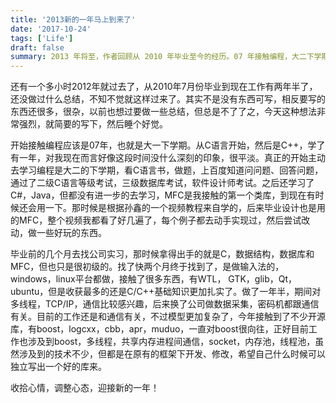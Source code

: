 ```yaml
---
title: '2013新的一年马上到来了'
date: '2017-10-24'
tags: ['Life']
draft: false
summary: 2013 年将至，作者回顾从 2010 年毕业至今的经历。07 年接触编程，大二下学期主动学习，通过多考试。毕业后找实习做输入法接触多种技术，后换工作做数据采集等，目前工作仍与通信有关，接触不少开源库，期望能写出好库，迎接新年。 
---
```


还有一个多小时2012年就过去了，从2010年7月份毕业到现在工作有两年半了，还没做过什么总结，不知不觉就这样过来了。其实不是没有东西可写，相反要写的东西还很多，很杂，以前也想过要做一些总结，但总是不了了之，今天这种想法非常强烈，就简要的写下，然后睡个好觉。


开始接触编程应该是07年，也就是大一下学期。从C语言开始，然后是C++，学了有一年，对我现在而言好像这段时间没什么深刻的印象，很平淡。真正的开始主动去学习编程是大二的下学期，看C语言书，做题，上百度知道问问题、回答问题，通过了二级C语言等级考试，三级数据库考试，软件设计师考试。之后还学习了C#，Java，但都没有进一步的去学习，MFC是我接触的第一个类库，到现在有时候还会用一下。那时候是根据孙鑫的一个视频教程来自学的，后来毕业设计也是用的MFC，整个视频我都看了好几遍了，每个例子都去动手实现过，然后尝试改动，做一些好玩的东西。


毕业前的几个月去找公司实习，那时候拿得出手的就是C，数据结构，数据库和MFC，但也只是很初级的。找了快两个月终于找到了，是做输入法的，windows，linux平台都做，接触了很多东西，有WTL， GTK，glib，Qt，ubuntu，但是收获最多的还是C/C++基础知识更加扎实了。做了一年半，期间对多线程，TCP/IP，通信比较感兴趣，后来换了公司做数据采集，密码机都跟通信有关。目前的工作还是和通信有关，不过模型更加复杂了，今年接触到了不少开源库，有boost，logcxx，cbb，apr，muduo，一直对boost很向往，正好目前工作也涉及到boost，多线程，共享内存进程间通信，socket，内存池，线程池，虽然涉及到的技术不少，但都是在原有的框架下开发、修改，希望自己什么时候可以独立写出一个好的库来。


收拾心情，调整心态，迎接新的一年！